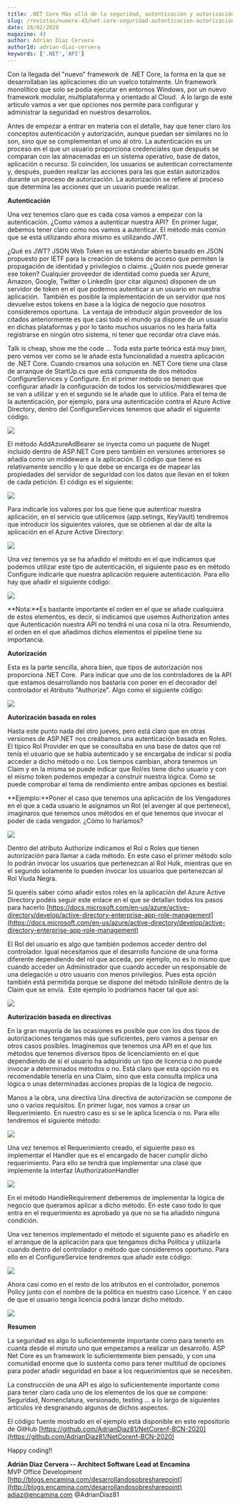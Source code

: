 ```yaml
---
title: .NET Core Más allá de la seguridad, autenticación y autorización en una API
slug: /revistas/numero-43/net-core-seguridad-autenticacion-autorizacion-api
date: 26/02/2020
magazine: 43
author: Adrian Diaz Cervera
authorId: adrian-diaz-cervera
keywords: ['.NET','API']
---
```






​Con la llegada del "nuevo" framework de .NET Core, la forma en la que se desarrollaban las aplicaciones dio un vuelco totalmente. Un framework monolítico que solo se podía ejecutar en entornos Windows, por un nuevo framework modular, multiplataforma y orientado al Cloud.  A lo largo de este articulo vamos a ver que opciones nos permite para configurar y administrar la seguridad en nuestros desarrollos.

Antes de empezar a entrar en materia con el detalle, hay que tener claro los conceptos autenticación y autorización, aunque puedan ser similares no lo son, sino que se complementan el uno al otro. La autenticación es un proceso en el que un usuario proporciona credenciales que después se comparan con las almacenadas en un sistema operativo, base de datos, aplicación o recurso. Si coinciden, los usuarios se autentican correctamente y, después, pueden realizar las acciones para las que están autorizados durante un proceso de autorización. La autorización se refiere al proceso que determina las acciones que un usuario puede realizar.

**Autenticación**

Una vez tenemos claro que es cada cosa vamos a empezar con la autenticación. ¿Como vamos a autenticar nuestra API?  En primer lugar, debemos tener claro como nos vamos a autenticar. El método más común que se está utilizando ahora mismo es utilizando JWT.

¿Qué es JWT? JSON Web Token es un estándar abierto basado en JSON propuesto por IETF para la creación de tokens de acceso que permiten la propagación de identidad y privilegios o claims. ¿Quién nos puede generar ese token? Cualquier proveedor de identidad como pueda ser Azure, Amazon, Google, Twitter o LinkedIn (por citar algunos) disponen de un servidor de token en el que podemos autenticar a un usuario en nuestra aplicación.  También es posible la implementación de un servidor que nos devuelve estos tokens en base a la lógica de negocio que nosotros consideremos oportuna.  La ventaja de introducir algún proveedor de los citados anteriormente es que casi todo el mundo ya dispone de un usuario en dichas plataformas y por lo tanto muchos usuarios no les haría falta registrarse en ningún otro sistema, ni tener que recordar otra clave más.

Talk is cheap, show me the code … Toda esta parte teórica está muy bien, pero vemos ver como se le añade esta funcionalidad a nuestra aplicación de .NET Core. Cuando creamos una solución en .NET Core tiene una clase de arranque de StartUp.cs que está compuesta de dos métodos ConfigureServices y Configure. En el primer método se tienen que configurar añadir la configuración de todos los servicios/middlewares que se van a utilizar y en el segundo se le añade que lo utilice. Para el tema de la autenticación, por ejemplo, para una autenticación contra el Azure Active Directory, dentro del ConfigureServices tenemos que añadir el siguiente código.

![](../../../images/numero43/net-core-seguridad-autenticacion-autorizacion-api/image1.png)

El método AddAzureAdBearer se inyecta como un paquete de Nuget incluido dentro de ASP.NET Core pero también en versiones anteriores se añadía como un middeware a la aplicación. El código que tiene es relativamente sencillo y lo que debe se encarga es de mapear las propiedades del servidor de seguridad con los datos que llevan en el token de cada petición. El código es el siguiente:

![](../../../images/numero43/net-core-seguridad-autenticacion-autorizacion-api/image2.png)

Para indicarle los valores por los que tiene que autenticar nuestra aplicación, en el servicio que utilicemos (app.setings, KeyVault) tendremos que introducir los siguientes valores, que se obtienen al dar de alta la aplicación en el Azure Active Directory:

![](../../../images/numero43/net-core-seguridad-autenticacion-autorizacion-api/image3.png)

Una vez tenemos ya se ha añadido el método en el que indicamos que podemos utilizar este tipo de autenticación, el siguiente paso es en método Configure indicarle que nuestra aplicación requiere autenticación. Para ello hay que añadir el siguiente código:

![](../../../images/numero43/net-core-seguridad-autenticacion-autorizacion-api/image4.png)

**Nota:**Es bastante importante el orden en el que se añade cualquiera de estos elementos, es decir, si indicamos que usemos Authorization antes que Autenticación nuestra API no tendrá ni una cosa ni la otra. Resumiendo, el orden en el que añadimos dichos elementos el pipeline tiene su importancia.

**Autorización**

Esta es la parte sencilla, ahora bien, que tipos de autorización nos proporciona .NET Core.  Para indicar que uno de los controladores de la API que estamos desarrollando nos bastaría con poner en el decorador del controlador el Atributo "Authorize". Algo como el siguiente código:

![](../../../images/numero43/net-core-seguridad-autenticacion-autorizacion-api/image5.png)

**Autorización basada en roles**

Hasta este punto nada del otro jueves, pero está claro que en otras versiones de ASP.NET nos creábamos una autenticación basada en Roles. El típico Rol Provider en que se consultaba en una base de datos que rol tenía el usuario que se había autenticado y se encargaba de indicar si podía acceder a dicho método o no. Los tiempos cambian, ahora tenemos un Claim y en la misma se puede indicar que Rol/es tiene dicho usuario y con el mismo token podemos empezar a construir nuestra lógica. Como se puede comprobar el tema de rendimiento entre ambas opciones es bestial.

**Ejemplo:**Poner el caso que tenemos una aplicación de los Vengadores en el que a cada usuario le asignamos un Rol (el avenger al que pertenece), imaginaros que tenemos unos métodos en el que tenemos que invocar el poder de cada vengador. ¿Cómo lo haríamos?

![](../../../images/numero43/net-core-seguridad-autenticacion-autorizacion-api/image6.png)

Dentro del atributo Authorize indicamos el Rol o Roles que tienen autorización para llamar a cada método. En este caso el primer método solo lo podrán invocar los usuarios que pertenezcan al Rol Hulk, mientras que en el segundo solamente lo pueden invocar los usuarios que pertenezcan al Rol Viuda Negra.

Si queréis saber cómo añadir estos roles en la aplicación del Azure Active Directory podéis seguir este enlace en el que se detallan todos los pasos para hacerlo [https://docs.microsoft.com/en-us/azure/active-directory/develop/active-directory-enterprise-app-role-management](https://docs.microsoft.com/en-us/azure/active-directory/develop/active-directory-enterprise-app-role-management)

El Rol del usuario es algo que también podemos acceder dentro del controlador. Igual necesitamos que el desarrollo funcione de una forma diferente dependiendo del rol que acceda, por ejemplo, no es lo mismo que cuando acceder un Administrador que cuando acceder un responsable de una delegación u otro usuario con menos privilegios. Pues esta opción también está permitida porque se dispone del método IsInRole dentro de la Claim que se envía.  Este ejemplo lo podríamos hacer tal que así:

![](../../../images/numero43/net-core-seguridad-autenticacion-autorizacion-api/image7.png)

**Autorización basada en directivas**

En la gran mayoría de las ocasiones es posible que con los dos tipos de autorizaciones tengamos más que suficientes, pero vamos a pensar en otros casos posibles. Imaginemos que tenemos una API en el que los métodos que tenemos diversos tipos de licenciamiento en el que dependiendo de si el usuario ha adquirido un tipo de licencia o no puede invocar a determinados métodos o no. Está claro que esta opción no es recomendable tenerla en una Claim, sino que esta consulta implica una lógica o unas determinadas acciones propias de la lógica de negocio.

Manos a la obra, una directiva Una directiva de autorización se compone de uno o varios requisitos. En primer lugar, nos vamos a crear un Requerimiento. En nuestro caso es si se le aplica licencia o no. Para ello tendremos el siguiente método:

![](../../../images/numero43/net-core-seguridad-autenticacion-autorizacion-api/image8.png)

Una vez tenemos el Requerimiento creado, el siguiente paso es implementar el Handler que es el encargado de hacer cumplir dicho requerimiento. Para ello se tendrá que implementar una clase que implemente la interfaz IAuthorizationHandler

![](../../../images/numero43/net-core-seguridad-autenticacion-autorizacion-api/image9.png)

En el método HandleRequirement deberemos de implementar la lógica de negocio que queramos aplicar a dicho método. En este caso todo lo que entra en el requerimiento es aprobado ya que no se ha añadido ninguna condición.

Una vez tenemos implementado el método el siguiente paso es añadirlo en el arranque de la aplicación para que tengamos dicha Política y utilizarla cuando dentro del controlador o método que consideremos oportuno. Para ello en el ConfigureService tendremos que añadir este código:

![](../../../images/numero43/net-core-seguridad-autenticacion-autorizacion-api/image10.png)

Ahora casi como en el resto de los atributos en el controlador, ponemos Policy junto con el nombre de la política en nuestro caso Licence. Y en caso de que el usuario tenga licencia podrá lanzar dicho método.

![](../../../images/numero43/net-core-seguridad-autenticacion-autorizacion-api/image11.png)

**Resumen**

La seguridad es algo lo suficientemente importante como para tenerlo en cuanta desde el minuto uno que empezamos a realizar un desarrollo. ASP Net Core es un framework lo suficientemente bien pensado, y con una comunidad enorme que lo sustenta como para tener multitud de opciones para poder añadir seguridad en base a los requerimientos que se necesiten.

La construcción de una API es algo lo suficientemente importante como para tener claro cada uno de los elementos de los que se compone: Seguridad, Nomenclatura, versionado, testing … a lo largo de siguientes artículos iré desgranando algunos de dichos aspectos.

El código fuente mostrado en el ejemplo está disponible en este repositorio de GitHub [https://github.com/AdrianDiaz81/NetCorenf-BCN-2020](https://github.com/AdrianDiaz81/NetCorenf-BCN-2020)

Happy coding!!



**Adrián Diaz Cervera -- Architect Software Lead at Encamina** <br />
MVP Office Development <br />
[http://blogs.encamina.com/desarrollandosobresharepoint](http://blogs.encamina.com/desarrollandosobresharepoint) <br />
adiaz@encamina.com @AdrianDiaz81 <br /> 
 
